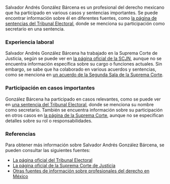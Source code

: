Salvador Andrés González Bárcena es un profesional del derecho mexicano que ha participado en various casos y sentencias importantes. Se puede encontrar información sobre él en diferentes fuentes, como [la página de sentencias del Tribunal Electoral](https://portal.te.gob.mx/colecciones/sentencias/html/SUP/2017/JDC/SUP-JDC-00307-2017.htm), donde se menciona su participación como secretario en una sentencia.

### Experiencia laboral
Salvador Andrés González Bárcena ha trabajado en la Suprema Corte de Justicia, según se puede ver en [la página oficial de la SCJN](https://www.scjn.gob.mx/), aunque no se encuentra información específica sobre su cargo o funciones actuales. Sin embargo, se sabe que ha colaborado en various acuerdos y sentencias, como se menciona en [un acuerdo de la Segunda Sala de la Suprema Corte](https://www.scjn.gob.mx/).

### Participación en casos importantes
González Bárcena ha participado en casos relevantes, como se puede ver en [una sentencia del Tribunal Electoral](https://portal.te.gob.mx/colecciones/sentencias/html/SUP/2017/JDC/SUP-JDC-00307-2017.htm), donde se menciona su nombre como secretario. También se encuentra información sobre su participación en otros casos en [la página de la Suprema Corte](https://www.scjn.gob.mx/), aunque no se especifican detalles sobre su rol o responsabilidades.

### Referencias
Para obtener más información sobre Salvador Andrés González Bárcena, se pueden consultar las siguientes fuentes:
* [La página oficial del Tribunal Electoral](https://portal.te.gob.mx/)
* [La página oficial de la Suprema Corte de Justicia](https://www.scjn.gob.mx/)
* [Otras fuentes de información sobre profesionales del derecho en México](https://www.google.com.mx/)